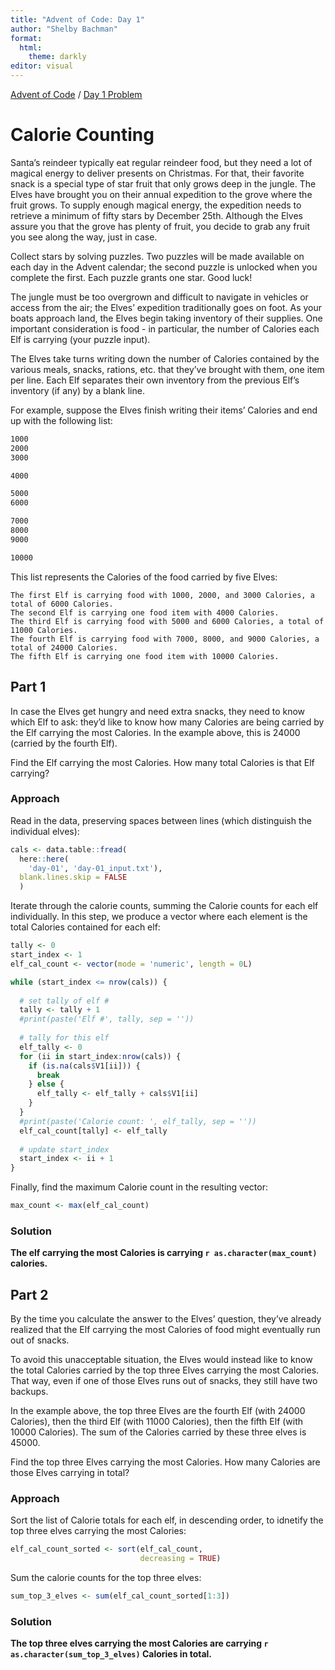 ```yaml
---
title: "Advent of Code: Day 1"
author: "Shelby Bachman"
format:
  html: 
    theme: darkly
editor: visual
---
```


[Advent of Code](https://adventofcode.com/) / [Day 1 Problem](https://adventofcode.com/2022/day/1)

# Calorie Counting

Santa's reindeer typically eat regular reindeer food, but they need a lot of magical energy to deliver presents on Christmas. For that, their favorite snack is a special type of star fruit that only grows deep in the jungle. The Elves have brought you on their annual expedition to the grove where the fruit grows. To supply enough magical energy, the expedition needs to retrieve a minimum of fifty stars by December 25th. Although the Elves assure you that the grove has plenty of fruit, you decide to grab any fruit you see along the way, just in case.

Collect stars by solving puzzles. Two puzzles will be made available on each day in the Advent calendar; the second puzzle is unlocked when you complete the first. Each puzzle grants one star. Good luck!

The jungle must be too overgrown and difficult to navigate in vehicles or access from the air; the Elves' expedition traditionally goes on foot. As your boats approach land, the Elves begin taking inventory of their supplies. One important consideration is food - in particular, the number of Calories each Elf is carrying (your puzzle input).

The Elves take turns writing down the number of Calories contained by the various meals, snacks, rations, etc. that they've brought with them, one item per line. Each Elf separates their own inventory from the previous Elf's inventory (if any) by a blank line.

For example, suppose the Elves finish writing their items' Calories and end up with the following list:

```default
1000
2000
3000

4000

5000
6000

7000
8000
9000

10000
```

This list represents the Calories of the food carried by five Elves:

    The first Elf is carrying food with 1000, 2000, and 3000 Calories, a total of 6000 Calories.
    The second Elf is carrying one food item with 4000 Calories.
    The third Elf is carrying food with 5000 and 6000 Calories, a total of 11000 Calories.
    The fourth Elf is carrying food with 7000, 8000, and 9000 Calories, a total of 24000 Calories.
    The fifth Elf is carrying one food item with 10000 Calories.

## Part 1

In case the Elves get hungry and need extra snacks, they need to know which Elf to ask: they'd like to know how many Calories are being carried by the Elf carrying the most Calories. In the example above, this is 24000 (carried by the fourth Elf).

Find the Elf carrying the most Calories. How many total Calories is that Elf carrying?

### Approach

Read in the data, preserving spaces between lines (which distinguish the individual elves):

```r

cals <- data.table::fread(
  here::here(
    'day-01', 'day-01_input.txt'),
  blank.lines.skip = FALSE
  )

```

Iterate through the calorie counts, summing the Calorie counts for each elf individually. In this step, we produce a vector where each element is the total Calories contained for each elf:

```r

tally <- 0
start_index <- 1
elf_cal_count <- vector(mode = 'numeric', length = 0L)

while (start_index <= nrow(cals)) {
  
  # set tally of elf #
  tally <- tally + 1
  #print(paste('Elf #', tally, sep = ''))
  
  # tally for this elf
  elf_tally <- 0
  for (ii in start_index:nrow(cals)) {
    if (is.na(cals$V1[ii])) {
      break
    } else {
      elf_tally <- elf_tally + cals$V1[ii]
    }
  }
  #print(paste('Calorie count: ', elf_tally, sep = ''))
  elf_cal_count[tally] <- elf_tally
  
  # update start_index
  start_index <- ii + 1
}

```

Finally, find the maximum Calorie count in the resulting vector:

```r

max_count <- max(elf_cal_count)

```

### Solution

**The elf carrying the most Calories is carrying `r as.character(max_count)` calories.**

## Part 2

By the time you calculate the answer to the Elves' question, they've already realized that the Elf carrying the most Calories of food might eventually run out of snacks.

To avoid this unacceptable situation, the Elves would instead like to know the total Calories carried by the top three Elves carrying the most Calories. That way, even if one of those Elves runs out of snacks, they still have two backups.

In the example above, the top three Elves are the fourth Elf (with 24000 Calories), then the third Elf (with 11000 Calories), then the fifth Elf (with 10000 Calories). The sum of the Calories carried by these three elves is 45000.

Find the top three Elves carrying the most Calories. How many Calories are those Elves carrying in total?

### Approach

Sort the list of Calorie totals for each elf, in descending order, to idnetify the top three elves carrying the most Calories:

```r

elf_cal_count_sorted <- sort(elf_cal_count, 
                             decreasing = TRUE)

```

Sum the calorie counts for the top three elves:

```r

sum_top_3_elves <- sum(elf_cal_count_sorted[1:3])

```

### Solution

**The top three elves carrying the most Calories are carrying `r as.character(sum_top_3_elves)` Calories in total.**
